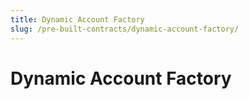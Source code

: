 ```yaml
---
title: Dynamic Account Factory
slug: /pre-built-contracts/dynamic-account-factory/
---
```



# Dynamic Account Factory

<div className="deployContractBtnContainer" style={{ marginTop: -70 }}>
  <DeployThisContractButton
    link={"https://thirdweb.com/thirdweb.eth/DynamicAccountFactory?via=portal"}
    contractType="dynamic-account-factory"
  />
</div>
